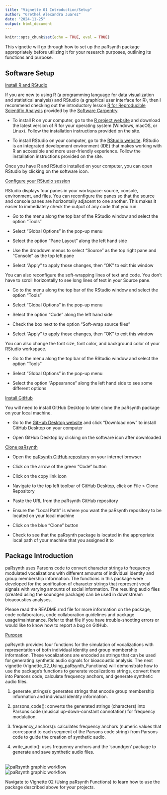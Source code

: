 ```yaml
---
title: "Vignette 01 Introduction/Setup"
author: "Grethel Alexandra Juarez"
date: "2024-11-25"
output: html_document
---
```


```r

knitr::opts_chunk$set(echo = TRUE, eval = TRUE)

```

This vignette will go through how to set up the paRsynth package appropriately before utilizing it for your research purposes, outlining its functions and purpose.

<h2>Software Setup</h2>

<u>Install R and RStudio</u>

If you are new to using R (a programming language for data visualization and statistical analysis) and RStudio (a graphical user interface for R), then I recommend checking out the introductory lesson [R for Reproducible Scientific Analysis](https://swcarpentry.github.io/r-novice-gapminder/) provided by the [Software Carpentry](https://software-carpentry.org/).

* To install R on your computer, go to the [R project website](https://www.r-project.org/) and download the latest version of R for your operating system (Windows, macOS, or Linux). Follow the installation instructions provided on the site.

* To install RStudio on your computer, go to the [RStudio website](https://posit.co/download/rstudio-desktop/). RStudio is an integrated development environment (IDE) that makes working with R an accessible and more user-friendly experience. Follow the installation instructions provided on the site.

Once you have R and RStudio installed on your computer, you can open RStudio by clicking on the software icon.

<u>Configure your RStudio session</u>

RStudio displays four panes in your workspace: source, console, environment, and files. You can reconfigure the panes so that the source and console panes are horizontally adjacent to one another. This makes it easier to immediately check the output of any code that you run.

* Go to the menu along the top bar of the RStudio window and select the option "Tools"

* Select "Global Options" in the  pop-up menu

* Select the option "Pane Layout" along the left hand side

* Use the dropdown menus to select "Source" as the top right pane and "Console" as the top left pane

* Select "Apply" to apply those changes, then "OK" to exit this window 

You can also reconfigure the soft-wrapping lines of text and code. You don't have to scroll horizontally to see long lines of text in your Source pane.

* Go to the menu along the top bar of the RStudio window and select the option "Tools"

* Select "Global Options" in the  pop-up menu

* Select the option "Code" along the left hand side

* Check the box next to the option "Soft-wrap source files"

* Select "Apply" to apply those changes, then "OK" to exit this window 

You can also change the font size, font color, and background color of your RStudio workspace. 

* Go to the menu along the top bar of the RStudio window and select the option "Tools"

* Select "Global Options" in the  pop-up menu

* Select the option "Appearance" along the left hand side to see some different options

<u>Install GitHub</u>

You will need to install GitHub Desktop to later clone the paRsynth package on your local machine.

* Go to the [GitHub Desktop website](https://github.com/apps/desktop) and click "Download now" to install GitHub Desktop on your computer

* Open GitHub Desktop by clicking on the software icon after downloaded 

<u>Clone paRsynth</u>

* Open the [paRsynth GitHub repository](https://github.com/gsvidaurre/paRsynth) on your internet browser

* Click on the arrow of the green "Code" button

* Click on the copy link icon

* Navigate to the top left toolbar of GitHub Desktop, click on File > Clone Repository

* Paste the URL from the paRsynth GitHub repository

* Ensure the "Local Path" is where you want the paRsynth repository to be located on your local machine

* Click on the blue "Clone" button 

* Check to see that the paRsynth package is located in the appropriate local path of your machine that you assigned it to

<h2> Package Introduction</h2>

paRsynth uses Parsons code to convert character strings to frequency modulated vocalizations with different amounts of individual identity and group membership information. The functions in this package were developed for the sonification of character strings that represent vocal signals with varying amounts of social information. The resulting audio files (created using the soundgen package) can be used in downstream bioacoustics analyses.

Please read the README.rmd file for more information on the package, code collaborators, code collaboration guidelines and package usage/maintenance. Refer to that file if you have trouble-shooting errors or would like to know how to report a bug on GitHub.

<u>Purpose</u>

paRsynth provides four functions for the simulation of vocalizations with representation of both individual identity and group membership information. These vocalizations are encoded as strings that can be used for generating synthetic audio signals for bioacoustic analysis. The next vignette (Vignette_02_Using_paRsynth_Functions) will demonstrate how to use the package's functions to generate vocalizations strings, convert them into Parsons code, calculate frequency anchors, and generate synthetic audio files.

1. generate_strings(): generates strings that encode group membership information and individual identity information.

2. parsons_code(): converts the generated strings (characters) into Parsons code (musical up-down-constant connotation) for frequency modulation.

3. frequency_anchors(): calculates frequency anchors (numeric values that correspond to each segment of the Parsons code string) from Parsons code to guide the creation of synthetic audio.

4. write_audio(): uses frequency anchors and the 'soundgen' package to generate and save synthetic audio files.

<br>
![paRsynth graphic workflow](~/Desktop/BIRDS/WorkflowGraphics/paRsynthMethods/paRsynth_methods_workflow.svg)
<br>
![paRsynth graphic workflow](~/Desktop/BIRDS/WorkflowGraphics/paRsynthMethods/paRsynth_methods_workflow_horizontal.svg)

Navigate to Vignette 02 (Using paRsynth Functions) to learn how to use the package described above for your projects.
